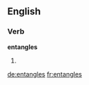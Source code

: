 ==English==

===Verb===
'''entangles'''

# {{third-person singular of|[[entangle]]}}

[[de:entangles]]
[[fr:entangles]]